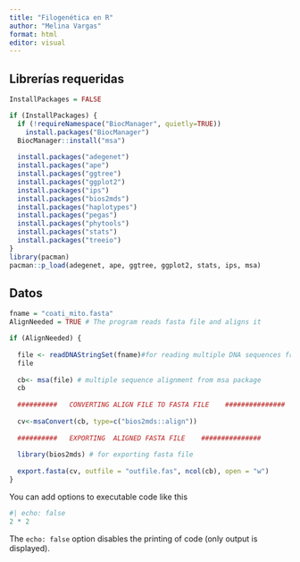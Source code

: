 ```yaml
---
title: "Filogenética en R"
author: "Melina Vargas"
format: html
editor: visual
---
```


## Librerías requeridas

```r
InstallPackages = FALSE

if (InstallPackages) {
  if (!requireNamespace("BiocManager", quietly=TRUE)) 
    install.packages("BiocManager")
  BiocManager::install("msa")
  
  install.packages("adegenet")
  install.packages("ape")
  install.packages("ggtree")
  install.packages("ggplot2")
  install.packages("ips")
  install.packages("bios2mds")
  install.packages("haplotypes")
  install.packages("pegas")
  install.packages("phytools")
  install.packages("stats")
  install.packages("treeio")
}
library(pacman)
pacman::p_load(adegenet, ape, ggtree, ggplot2, stats, ips, msa)

```

## Datos

```r
fname = "coati_mito.fasta"
AlignNeeded = TRUE # The program reads fasta file and aligns it

if (AlignNeeded) {
  
  file <- readDNAStringSet(fname)#for reading multiple DNA sequences from msa package
  file
  
  cb<- msa(file) # multiple sequence alignment from msa package   
  cb
  
  ##########   CONVERTING ALIGN FILE TO FASTA FILE    ###############
  
  cv<-msaConvert(cb, type=c("bios2mds::align"))
  
  ##########   EXPORTING  ALIGNED FASTA FILE    ###############           
  
  library(bios2mds) # for exporting fasta file
  
  export.fasta(cv, outfile = "outfile.fas", ncol(cb), open = "w")
}

```

You can add options to executable code like this

```r
#| echo: false
2 * 2
```

The `echo: false` option disables the printing of code (only output is displayed).
